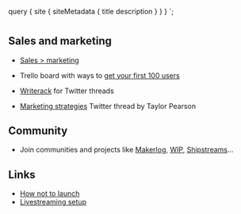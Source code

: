 
  query {
    site {
      siteMetadata {
        title
        description
      }
    }
  }
`;

# <Text text={props.data.site.siteMetadata.title} />

<Paragraph text={props.data.site.siteMetadata.description} />

## Sales and marketing

- [Sales > marketing](https://blog.louisnicholls.com/advice/sales-marketing/)

- Trello board with ways to [get your first 100
  users](https://trello.com/b/wGkvzNYV/%F0%9F%9A%80100-tried-and-tested-actionable-ways-to-get-your-first-100-users)

- [Writerack](https://writerack.com/) for Twitter threads

- [Marketing
  strategies](https://twitter.com/TaylorPearsonMe/status/1100179116144226304?s=09)
  Twitter thread by Taylor Pearson

## Community

- Join communities and projects like [Makerlog](https://getmakerlog.com),
  [WIP](https://wip.chat/), [Shipstreams](https://shipstreams.com/)...

## Links

- [How not to launch](https://www.hownottolaunch.com/)
- [Livestreaming
  setup](https://medium.com/@suzhinton/my-twitch-live-coding-setup-b2516672fb21)
